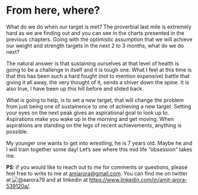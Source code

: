 # From here, where?

What do we do when our target is met? The proverbial last mile is extremely hard as we are finding out and you can see in the charts presented in the previous chapters. Going with the optimistic assumption that we will achieve our weight and strength targets in the next 2 to 3 months, what do we do next?

The natural answer is that sustaining ourselves at that level of health is going to be a challenge in itself and it is tough one. What I feel at this time is that this has been such a hard fought (not to mention expensive) battle that giving it all away, the very thought of it, sends a shiver down the spine. It is also true, I have been up this hill before and slided back.

What is going to help, is to set a new target, that will change the problem from just being one of sustainence to one of achieving a new target. Setting your eyes on the next peak gives an aspirational goal to look up to. Aspirations make you wake up in the morning and get moving. When aspirations are standing on the legs of recent achievements, anything is possible.

My younger one wants to get into wrestling, he is 7 years old. Maybe he and I will train together some day! Let's see where this mid life "obsession" takes me.

**PS**: if you would like to reach out to me for comments or questions, please feel free to write to me at [amiarora@gmail.com](amiarora@gmail.com). You can find me on twitter at ![@aarora79](https://twitter.com/aarora79) and at linkedin at [https://www.linkedin.com/in/amit-arora-539120a/](https://www.linkedin.com/in/amit-arora-539120a/).


